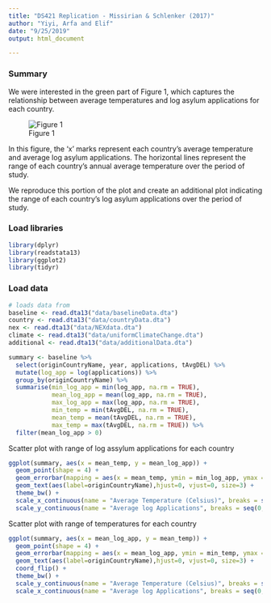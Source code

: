 ```yaml
---
title: "DS421 Replication - Missirian & Schlenker (2017)"
author: "Yiyi, Arfa and Elif"
date: "9/25/2019"
output: html_document

---
```


### Summary
We were interested in the green part of Figure 1, which captures the relationship between average temperatures and log asylum applications for each country.  

![Figure 1](./Figure1.png)

In this figure, the 'x' marks represent each country's average temperature and average log asylum applications. The horizontal lines represent the range of each country's annual average temperature over the period of study. 

We reproduce this portion of the plot and create an additional plot indicating the range of each country's log asylum applications over the period of study. 

### Load libraries

```r
library(dplyr)
library(readstata13)
library(ggplot2)
library(tidyr)
```

### Load data

```r
# loads data from 
baseline <- read.dta13("data/baselineData.dta")
country <- read.dta13("data/countryData.dta")
nex <- read.dta13("data/NEXdata.dta")
climate <- read.dta13("data/uniformClimateChange.dta")
additional <- read.dta13("data/additionalData.dta")
```


```r
summary <- baseline %>%
  select(originCountryName, year, applications, tAvgDEL) %>%
  mutate(log_app = log(applications)) %>%
  group_by(originCountryName) %>%
  summarise(min_log_app = min(log_app, na.rm = TRUE),
            mean_log_app = mean(log_app, na.rm = TRUE),
            max_log_app = max(log_app, na.rm = TRUE),
            min_temp = min(tAvgDEL, na.rm = TRUE),
            mean_temp = mean(tAvgDEL, na.rm = TRUE),
            max_temp = max(tAvgDEL, na.rm = TRUE)) %>%
  filter(mean_log_app > 0)
```

Scatter plot with range of log assylum applications for each country
```r
ggplot(summary, aes(x = mean_temp, y = mean_log_app)) + 
  geom_point(shape = 4) + 
  geom_errorbar(mapping = aes(x = mean_temp, ymin = min_log_app, ymax = max_log_app)) +
  geom_text(aes(label=originCountryName),hjust=0, vjust=0, size=3) +
  theme_bw() +
  scale_x_continuous(name = "Average Temperature (Celsius)", breaks = seq(0,40, 5)) + 
  scale_y_continuous(name = "Average log Applications", breaks = seq(0,15,5))
```
  
Scatter plot with range of temperatures for each country
```r
ggplot(summary, aes(x = mean_log_app, y = mean_temp)) + 
  geom_point(shape = 4) + 
  geom_errorbar(mapping = aes(x = mean_log_app, ymin = min_temp, ymax = max_temp)) +
  geom_text(aes(label=originCountryName),hjust=0, vjust=0, size=3) +
  coord_flip() +
  theme_bw() +
  scale_y_continuous(name = "Average Temperature (Celsius)", breaks = seq(0,40, 5)) + 
  scale_x_continuous(name = "Average log Applications", breaks = seq(0,15,5))
```



